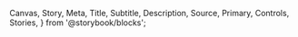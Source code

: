 
  Canvas,
  Story,
  Meta,
  Title,
  Subtitle,
  Description,
  Source,
  Primary,
  Controls,
  Stories,
} from '@storybook/blocks';


<Meta isTemplate />

<Title />
<Description />
<br />
<br />

## Størrelser

<div class="container">
  <span class="elem">
    <Canvas of={NveInputStories.Small} />
  </span>
  <span class="elem">
    <Canvas of={NveInputStories.Medium} />
  </span>
  <span class="elem">
    <Canvas of={NveInputStories.Large} />
  </span>
</div>

## Filled

<div class="container">
  <span class="elem">
    <Canvas of={NveInputStories.Filledone} />
  </span>
  <span class="elem">
    <Canvas of={NveInputStories.Filledtwo} />
  </span>
  <span class="elem">
    <Canvas of={NveInputStories.Filledthree} />
  </span>
</div>

## Aktiv/Deaktivert

<div class="container">
  <span class="elem">
    <Canvas of={NveInputStories.Enabled} />
  </span>
  <span class="elem">
    <Canvas of={NveInputStories.Disabled} />
  </span>
</div>

## Obligatorisk/valideringsfeil

<div class="container">
  <span class="elem">
    <Canvas of={NveInputStories.Mandatory} />
  </span>
  <span class="elem">
    <Canvas of={NveInputStories.Invalid} />
  </span>
</div>

## Dato

<div class="container">
  <span class="elem">
    <Canvas of={NveInputStories.Date} />
  </span>
  <span class="elem">
    <Canvas of={NveInputStories.Datetime} />
  </span>
</div>

## Ikon og tooltip

<div class="container">
  <span class="elem">
    <Canvas of={NveInputStories.Icon} />
  </span>
  <span class="elem">
    <Canvas of={NveInputStories.Tooltip} />
  </span>
</div>

## Passord

<div class="container">
  <span class="elem">
    <Canvas of={NveInputStories.Password} />
  </span>
</div>

## Parametere/Props

Her kan du se hvilke parametere (props) komponenten kan ta imot og se endringer i kode

<div class="container">
  <Primary />
</div>
<Controls />

## <Stories />
